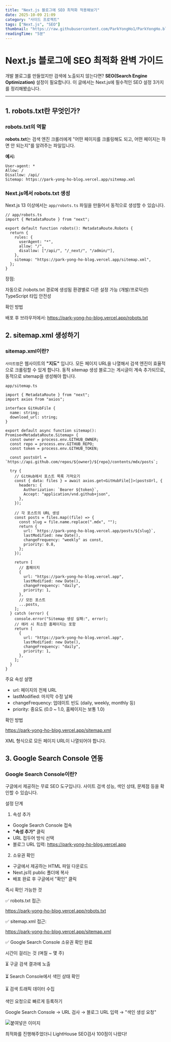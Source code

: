 ---
title: "Next.js 블로그에 SEO 최적화 적용해보기"
date: 2025-10-09 21:09
category: "사이드 프로젝트"
tags: ["Next.js", "SEO"]
thumbnail: "https://raw.githubusercontent.com/ParkYongHo1/ParkYongHo.blog/main/mdx/images/1760011760814-c6337055-77f4-4f4e-a0b0-517e182fa3cd.jpg"
readingTime: "5분"
---

# Next.js 블로그에 SEO 최적화 완벽 가이드

개발 블로그를 만들었지만 검색에 노출되지 않는다면? **SEO(Search Engine Optimization)** 설정이 필요합니다. 이 글에서는 Next.js에 필수적인 SEO 설정 3가지를 정리해봤습니다.

---

## 1. robots.txt란 무엇인가?

### robots.txt의 역할

**robots.txt**는 검색 엔진 크롤러에게 "어떤 페이지를 크롤링해도 되고, 어떤 페이지는 하면 안 되는지"를 알려주는 파일입니다.

**예시:**

```
User-agent: *
Allow: /
Disallow: /api/
Sitemap: https://park-yong-ho-blog.vercel.app/sitemap.xml
```

### Next.js에서 robots.txt 생성

Next.js 13 이상에서는 `app/robots.ts` 파일을 만들어서 동적으로 생성할 수 있습니다.

```
// app/robots.ts
import { MetadataRoute } from "next";

export default function robots(): MetadataRoute.Robots {
  return {
    rules: {
      userAgent: "*",
      allow: "/",
      disallow: ["/api/", "/_next/", "/admin/"],
    },
    sitemap: "https://park-yong-ho-blog.vercel.app/sitemap.xml",
  };
}
```

장점:

자동으로 /robots.txt 경로에 생성됨
환경별로 다른 설정 가능 (개발/프로덕션)
TypeScript 타입 안전성

확인 방법

배포 후 브라우저에서:
https://park-yong-ho-blog.vercel.app/robots.txt

## 2. sitemap.xml 생성하기

### sitemap.xml이란?

`사이트맵`은 웹사이트의 **"지도"** 입니다. 모든 페이지 URL을 나열해서 검색 엔진이 효율적으로 크롤링할 수 있게 합니다.
동적 sitemap 생성
블로그는 게시글이 계속 추가되므로, 동적으로 sitemap을 생성해야 합니다.

```
app/sitemap.ts

import { MetadataRoute } from "next";
import axios from "axios";

interface GitHubFile {
  name: string;
  download_url: string;
}

export default async function sitemap(): Promise<MetadataRoute.Sitemap> {
  const owner = process.env.GITHUB_OWNER;
  const repo = process.env.GITHUB_REPO;
  const token = process.env.GITHUB_TOKEN;

  const postsUrl = `https://api.github.com/repos/${owner}/${repo}/contents/mdx/posts`;

  try {
    // GitHub에서 포스트 목록 가져오기
    const { data: files } = await axios.get<GitHubFile[]>(postsUrl, {
      headers: {
        Authorization: `Bearer ${token}`,
        Accept: "application/vnd.github+json",
      },
    });

    // 각 포스트의 URL 생성
    const posts = files.map((file) => {
      const slug = file.name.replace(".mdx", "");
      return {
        url: `https://park-yong-ho-blog.vercel.app/posts/${slug}`,
        lastModified: new Date(),
        changeFrequency: "weekly" as const,
        priority: 0.8,
      };
    });

    return [
      // 홈페이지
      {
        url: "https://park-yong-ho-blog.vercel.app",
        lastModified: new Date(),
        changeFrequency: "daily",
        priority: 1,
      },
      // 모든 포스트
      ...posts,
    ];
  } catch (error) {
    console.error("Sitemap 생성 실패:", error);
    // 에러 시 최소한 홈페이지는 포함
    return [
      {
        url: "https://park-yong-ho-blog.vercel.app",
        lastModified: new Date(),
        changeFrequency: "daily",
        priority: 1,
      },
    ];
  }
}
```

주요 속성 설명

- url: 페이지의 전체 URL
- lastModified: 마지막 수정 날짜
- changeFrequency: 업데이트 빈도 (daily, weekly, monthly 등)
- priority: 중요도 (0.0 ~ 1.0, 홈페이지는 보통 1.0)

확인 방법

https://park-yong-ho-blog.vercel.app/sitemap.xml

XML 형식으로 모든 페이지 URL이 나열되어야 합니다.

## 3. Google Search Console 연동

### Google Search Console이란?

구글에서 제공하는 무료 SEO 도구입니다. 사이트 검색 성능, 색인 상태, 문제점 등을 확인할 수 있습니다.

설정 단계

1. 속성 추가

- Google Search Console 접속
- **"속성 추가"** 클릭
- URL 접두어 방식 선택
- 블로그 URL 입력: https://park-yong-ho-blog.vercel.app

2. 소유권 확인

- 구글에서 제공하는 HTML 파일 다운로드
- Next.js의 public 폴더에 복사
- 배포 완료 후 구글에서 "확인" 클릭

즉시 확인 가능한 것

✅ robots.txt 접근:

https://park-yong-ho-blog.vercel.app/robots.txt

✅ sitemap.xml 접근:

https://park-yong-ho-blog.vercel.app/sitemap.xml

✅ Google Search Console 소유권 확인 완료

시간이 걸리는 것 (며칠 ~ 몇 주)

⏳ 구글 검색 결과에 노출

⏳ Search Console에서 색인 상태 확인

⏳ 검색 트래픽 데이터 수집

색인 요청으로 빠르게 등록하기

Google Search Console → URL 검사 → 블로그 URL 입력 → "색인 생성 요청"

![붙여넣은 이미지](https://raw.githubusercontent.com/ParkYongHo1/ParkYongHo.blog/main/mdx/images/1760011760817-9a6d156f-5643-49ec-8e28-387589d1437e.png)

최적화를 진행해주었더니 LightHouse SEO검사 100점이 나왔다!
